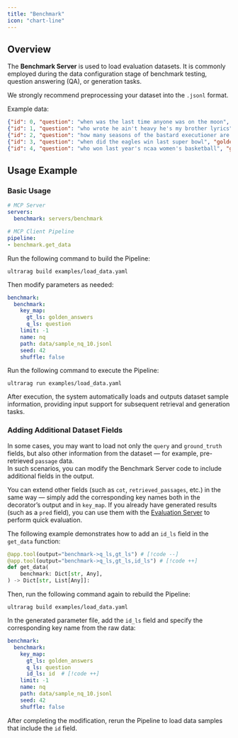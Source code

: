 ```yaml
---
title: "Benchmark"
icon: "chart-line"
---
```


## Overview

The **Benchmark Server** is used to load evaluation datasets. It is commonly employed during the data configuration stage of benchmark testing, question answering (QA), or generation tasks.

<Info>We strongly recommend preprocessing your dataset into the `.jsonl` format.</Info>

Example data:

```json data/sample_nq_10.jsonl icon="/images/json.svg"
{"id": 0, "question": "when was the last time anyone was on the moon", "golden_answers": ["14 December 1972 UTC", "December 1972"], "meta_data": {}}
{"id": 1, "question": "who wrote he ain't heavy he's my brother lyrics", "golden_answers": ["Bobby Scott", "Bob Russell"], "meta_data": {}}
{"id": 2, "question": "how many seasons of the bastard executioner are there", "golden_answers": ["one", "one season"], "meta_data": {}}
{"id": 3, "question": "when did the eagles win last super bowl", "golden_answers": ["2017"], "meta_data": {}}
{"id": 4, "question": "who won last year's ncaa women's basketball", "golden_answers": ["South Carolina"], "meta_data": {}}
```

## Usage Example

### Basic Usage

```yaml examples/load_data.yaml icon="/images/yaml.svg"
# MCP Server
servers:
  benchmark: servers/benchmark

# MCP Client Pipeline
pipeline:
- benchmark.get_data
```

Run the following command to build the Pipeline:

```shell
ultrarag build examples/load_data.yaml
```

Then modify parameters as needed:

```yaml examples/parameters/load_data_parameter.yaml icon="/images/yaml.svg"
benchmark:
  benchmark:
    key_map:
      gt_ls: golden_answers
      q_ls: question
    limit: -1
    name: nq
    path: data/sample_nq_10.jsonl
    seed: 42
    shuffle: false
```

Run the following command to execute the Pipeline:

```shell
ultrarag run examples/load_data.yaml
```

After execution, the system automatically loads and outputs dataset sample information, providing input support for subsequent retrieval and generation tasks.

### Adding Additional Dataset Fields

In some cases, you may want to load not only the `query` and `ground_truth` fields, but also other information from the dataset — for example, pre-retrieved `passage` data.  
In such scenarios, you can modify the Benchmark Server code to include additional fields in the output.

<Note>You can extend other fields (such as `cot`, `retrieved_passages`, etc.) in the same way — simply add the corresponding key names both in the decorator’s output and in `key_map`.</Note>
<Check>If you already have generated results (such as a `pred` field), you can use them with the [Evaluation Server](/pages/en/rag_servers/evaluation) to perform quick evaluation.</Check>

The following example demonstrates how to add an `id_ls` field in the `get_data` function:

```python servers/prompt/src/benchmark.py icon="python"
@app.tool(output="benchmark->q_ls,gt_ls") # [!code --]
@app.tool(output="benchmark->q_ls,gt_ls,id_ls") # [!code ++]
def get_data(
    benchmark: Dict[str, Any],
) -> Dict[str, List[Any]]:
```

Then, run the following command again to rebuild the Pipeline:

```shell
ultrarag build examples/load_data.yaml
```

In the generated parameter file, add the `id_ls` field and specify the corresponding key name from the raw data:

```yaml examples/parameters/load_data_parameter.yaml icon="/images/yaml.svg"
benchmark:
  benchmark:
    key_map:
      gt_ls: golden_answers
      q_ls: question
      id_ls: id  # [!code ++]
    limit: -1
    name: nq
    path: data/sample_nq_10.jsonl
    seed: 42
    shuffle: false
```

After completing the modification, rerun the Pipeline to load data samples that include the `id` field.
